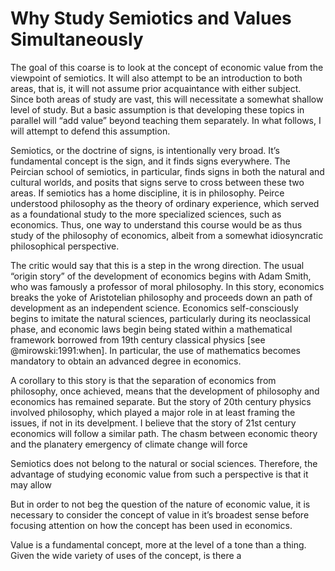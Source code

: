 # Why Study Semiotics and Values Simultaneously {#week1}

The goal of this coarse is to look at the concept of economic value from the viewpoint of semiotics.  It will also attempt to be an introduction to both areas, that is, it will not assume prior acquaintance with either subject.  Since both areas of study are vast, this will necessitate a somewhat shallow level of study.  But a basic assumption is that developing these topics in parallel will "add value" beyond teaching them separately.  In what follows, I will attempt to defend this assumption.  

Semiotics, or the doctrine of signs, is intentionally very broad.  It's fundamental concept is the sign, and it finds signs everywhere.  The Peircian school of semiotics, in particular, finds signs in both the natural and cultural worlds, and posits that signs serve to cross between these two areas.  If semiotics has a home discipline, it is in philosophy.  Peirce understood philosophy as the theory of ordinary experience, which served as a foundational study to the more specialized sciences, such as economics.  Thus, one way to understand this course would be as thus study of the philosophy of economics, albeit from a somewhat idiosyncratic philosophical perspective.   

The critic would say that this is a step in the wrong direction.  The usual "origin story" of the development of economics begins with Adam Smith, who was famously a professor of moral philosophy.  In this story, economics breaks the yoke of Aristotelian philosophy and proceeds down an path of development as an independent science.  Economics self-consciously begins to imitate the natural sciences, particularly during its neoclassical phase, and economic laws begin being stated within a mathematical framework borrowed from 19th century classical physics [see @mirowski:1991:when].  In particular, the use of mathematics becomes mandatory to obtain an advanced degree in economics.

A corollary to this story is that the separation of economics from philosophy, once achieved, means that the development of philosophy and economics has remained separate.  But the story of 20th century physics involved philosophy, which played a major role in at least framing the issues, if not in its develpment.  I believe that the story of 21st century economics will follow a similar path.  The chasm between economic theory and the planatery emergency of climate change will force      

Semiotics does not belong to the natural or social sciences.  Therefore, the advantage of studying economic value from such a perspective is that it may allow 

But in order to not beg the question of the nature of economic value, it is necessary to consider the concept of value in it's broadest sense before focusing attention on how the concept has been used in economics.

Value is a fundamental concept, more at the level of a tone than a thing.  Given the wide variety of uses of the concept, is there a 